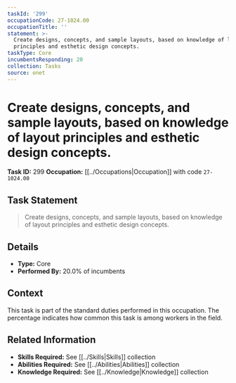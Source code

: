 ```yaml
---
taskId: '299'
occupationCode: 27-1024.00
occupationTitle: ''
statement: >-
  Create designs, concepts, and sample layouts, based on knowledge of layout
  principles and esthetic design concepts.
taskType: Core
incumbentsResponding: 20
collection: Tasks
source: onet
---
```

# Create designs, concepts, and sample layouts, based on knowledge of layout principles and esthetic design concepts.

**Task ID:** 299
**Occupation:** [[../Occupations|Occupation]] with code `27-1024.00`

## Task Statement

> Create designs, concepts, and sample layouts, based on knowledge of layout principles and esthetic design concepts.

## Details

- **Type:** Core
- **Performed By:** 20.0% of incumbents

## Context

This task is part of the standard duties performed in this occupation. The percentage indicates how common this task is among workers in the field.

## Related Information

- **Skills Required:** See [[../Skills|Skills]] collection
- **Abilities Required:** See [[../Abilities|Abilities]] collection
- **Knowledge Required:** See [[../Knowledge|Knowledge]] collection
